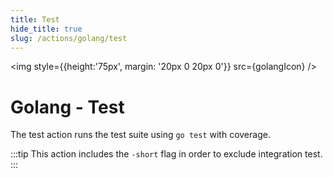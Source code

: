 ```yaml
---
title: Test
hide_title: true
slug: /actions/golang/test
---
```



<img style={{height:'75px', margin: '20px 0 20px 0'}} src={golangIcon} />

# Golang - Test

The test action runs the test suite using `go test` with coverage.

:::tip
This action includes the `-short` flag in order to exclude integration test.
:::
